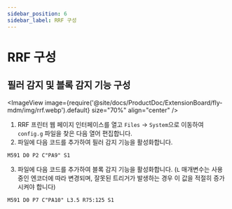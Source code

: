 ```yaml
---
sidebar_position: 6
sidebar_label: RRF 구성
---
```



# RRF 구성

## 필러 감지 및 블록 감지 기능 구성

<ImageView image={require('@site/docs/ProductDoc/ExtensionBoard/fly-mdm/img/rrf.webp').default} size="70%" align="center" />

1. RRF 프린터 웹 페이지 인터페이스를 열고 `Files` -> `System`으로 이동하여 `config.g` 파일을 찾은 다음 열어 편집합니다.
2. 파일에 다음 코드를 추가하여 필러 감지 기능을 활성화합니다.

```gcode
M591 D0 P2 C"PA9" S1
```

3. 파일에 다음 코드를 추가하여 블록 감지 기능을 활성화합니다. (`L` 매개변수는 사용 중인 엔코더에 따라 변경되며, 잘못된 트리거가 발생하는 경우 이 값을 적절히 증가시켜야 합니다)

```gcode
M591 D0 P7 C"PA10" L3.5 R75:125 S1
```
